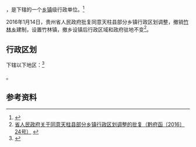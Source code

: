 {{中国乡级行政区|52/26/27/204/000}}

'''{{PAGENAMEBASE}}'''，是{{PRC admin/fullname|52/26/27/204/000|3}}下辖的一个[[乡镇|乡镇]]级行政单位。<ref>{{PRC admin/ref sgc|{{PRC admin/parent|52/26/27/204/000}}}}</ref>

2016年1月14日，贵州省人民政府批复同意天柱县部分乡镇行政区划调整，撤销[[竹林乡_(天柱县)|竹林乡]]建制，设置竹林镇，撤乡设镇后行政区域和政府驻地不变<ref>[http://www.gzgov.gov.cn/xxgk/jbxxgk/fgwj/zfwj/qfh/201601/t20160122_368841.html 省人民政府关于同意天柱县部分乡镇行政区划调整的批复（黔府函〔2016〕24号）] {{webarchive|url=https://web.archive.org/web/20170906230213/http://www.gzgov.gov.cn/xxgk/jbxxgk/fgwj/zfwj/qfh/201601/t20160122_368841.html |date=2017-09-06 }}</ref>。

== 行政区划 ==

{{PAGENAMEBASE}}下辖以下地区：<ref>{{PRC admin/ref sgc|52/26/27/204/000}}</ref>

{{PRC admin/children|52/26/27/204/000}}。

== 参考资料 ==

{{reflist}}

{{行政区划小作品}}
{{PRC admin/navcat|52/26/27/204/000}}